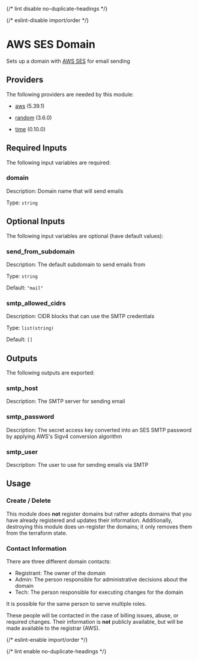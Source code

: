 
{/* lint disable no-duplicate-headings */}

{/* eslint-disable import/order */}

<ModuleHeader name="aws_ses_domain" sourceHref="https://github.com/Panfactum/stack/tree/__PANFACTUM_VERSION_MAIN__/packages/infrastructure/aws_ses_domain" status="stable" type="direct" />

# AWS SES Domain

Sets up a domain with [AWS SES](https://aws.amazon.com/ses/) for email sending

## Providers

The following providers are needed by this module:

* [aws](https://registry.terraform.io/providers/hashicorp/aws/5.39.1/docs) (5.39.1)

* [random](https://registry.terraform.io/providers/hashicorp/random/3.6.0/docs) (3.6.0)

* [time](https://registry.terraform.io/providers/hashicorp/time/0.10.0/docs) (0.10.0)

## Required Inputs

The following input variables are required:

### domain

Description: Domain name that will send emails

Type: `string`

## Optional Inputs

The following input variables are optional (have default values):

### send\_from\_subdomain

Description: The default subdomain to send emails from

Type: `string`

Default: `"mail"`

### smtp\_allowed\_cidrs

Description: CIDR blocks that can use the SMTP credentials

Type: `list(string)`

Default: `[]`

## Outputs

The following outputs are exported:

### smtp\_host

Description: The SMTP server for sending email

### smtp\_password

Description: The secret access key converted into an SES SMTP password by applying AWS's Sigv4 conversion algorithm

### smtp\_user

Description: The user to use for sending emails via SMTP

## Usage

### Create / Delete

This module does **not** register domains but rather adopts domains
that you have already registered and updates their information.
Additionally, destroying this module does un-register the domains;
it only removes them from the terraform state.

### Contact Information

There are three different domain contacts:

* Registrant: The owner of the domain
* Admin: The person responsible for administrative decisions about the domain
* Tech: The person responsible for executing changes for the domain

It is possible for the same person to serve multiple roles.

These people will be contacted in the case of billing issues, abuse, or required
changes. Their information is **not** publicly available, but will be made
available to the registrar (AWS).

{/* eslint-enable import/order */}

{/* lint enable no-duplicate-headings */}
